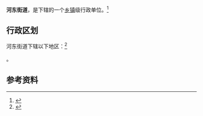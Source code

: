 {{中国乡级行政区|63/28/02/002/000}}

'''河东街道'''，是{{PRC admin/fullname|63/28/02/002/000|3}}下辖的一个[[乡镇|乡镇]]级行政单位。<ref>{{PRC admin/ref sgc|{{PRC admin/parent|63/28/02/002/000}}}}</ref>

== 行政区划 ==

河东街道下辖以下地区：<ref>{{PRC admin/ref sgc|63/28/02/002/000}}</ref>

{{PRC admin/children|63/28/02/002/000}}。

== 参考资料 ==

{{reflist}}

{{行政区划小作品}}
{{PRC admin/navcat|63/28/02/002/000}}